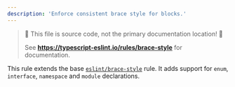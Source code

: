 ```yaml
---
description: 'Enforce consistent brace style for blocks.'
---
```



> 🛑 This file is source code, not the primary documentation location! 🛑
>
> See **https://typescript-eslint.io/rules/brace-style** for documentation.

This rule extends the base [`eslint/brace-style`](https://eslint.org/docs/rules/brace-style) rule.
It adds support for `enum`, `interface`, `namespace` and `module` declarations.
